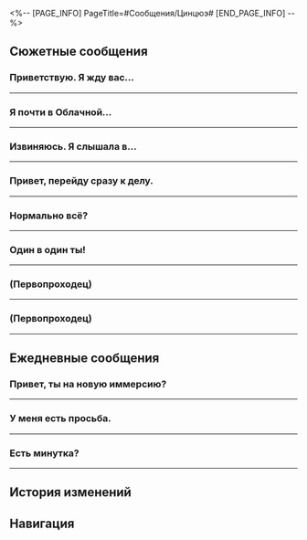 <%-- [PAGE_INFO]
PageTitle=#Сообщения/Цинцюэ#
[END_PAGE_INFO] --%>
{{Сообщение Инфобокс
|id          = 1201
|Название    = ???
|Изображение = Персонаж Цинцюэ Иконка.png
|Тип         = Персонаж
|Отправитель = Цинцюэ
|ПодписьСоо  = Ты давай работай, а мне играть не мешай
|Фракция     = Лофу Сяньчжоу
}}

==Сюжетные сообщения==
===Приветствую. Я жду вас...===
{{Сообщения
|условие_получения = 
|текст =
:'''Цинцюэ:''' Приветствую. Я жду вас по просьбе Верховной провидицы.
:'''Цинцюэ:''' Уже пора.
:'''Цинцюэ:''' Я пойти пока не могу. У меня важное дело.
:'''Цинцюэ:''' [[Файл:Сообщение Qingque New Friends Bring New Joy.png|256px]]
}}
----

===Я почти в Облачной...===
{{Сообщения
|условие_получения = 
|текст =
:'''Цинцюэ:''' Я почти в Облачной переправе. Давай скорее.
:'''Цинцюэ:''' Не позволяй лентяям браться за это дело. Поторопись.
}}
----

===Извиняюсь. Я слышала в...===
{{Сообщения
|условие_получения = 
|текст =
:'''Цинцюэ:''' Извиняюсь. Я слышала в Комиссии по ремёслам, что ты {{MC|ж=помогла|м=помог}} разобраться с узлами Древа амброзии. Генерал не врал, когда сказал, что ты просто {{MC|м=благодетель|ж=благодетельница}}.
:{Выбор} Это не слишком смахивает на комплимент.
::'''(Первопроходец):''' {{MC|м=Благодетель|ж=Благодетельница}}? Это не слишком смахивает на комплимент.
::'''Цинцюэ:''' Разумеется, комплимент. Я тебе благодарна от всего сердца. Лентяям можно полентяйничать, только когда люди, у которых много дел, занимаются делом.
::'''Цинцюэ:''' Ты же вроде не новичок уже в таких делах, неужели не {{MC|ж=поняла|м=понял}} намёка, когда я тебе присылаю сообщение с кучей комплиментов?
::'''Цинцюэ:''' Намёка типа: «Хм, наверное, ей что-то от меня надо».
::{Выбор} Что тебе от меня надо?
:::'''(Первопроходец):''' Так и что тебе от меня надо?
::{Выбор} Можно притвориться, что не {{MC|ж=поняла|м=понял}}?
:::'''(Первопроходец):''' Давай так, ты удалишь сообщение, и мы сделаем вид, как будто ничего не произошло.
:::'''Цинцюэ:''' Нет!
:{Выбор} У тебя, кажется, ко мне какое-то дело?
::'''(Первопроходец):''' Давай к делу. Что тебе нужно?
::'''Цинцюэ:''' Похоже, тебе уже хорошо знакомы любезности на Сяньчжоу, и ты видишь, когда за ними последует работа.<br />Ума тебе не занимать, {{MC|ж=девушка|м=юноша}}, и, думаю, скоро ты поймёшь три моих базовых принципа, как сделать, чтобы работа приносила счастье.
::'''Цинцюэ:''' У меня к тебе просьба. Помоги, пожалуйста.
:{Выбор} Да, я {{MC|ж=такая|м=такой}}.
::'''(Первопроходец):''' Да, я {{MC|м=отважный, добрый|ж=отважная, добрая}} и люблю помогать другим.
::'''Цинцюэ:''' Здорово! Такой отважный и добрый человек мне точно поможет.
:'''Цинцюэ:''' Помнишь ученика ремесленника по имени Чэнцзе из Комиссии по ремёслам?
:{Выбор} Не могу вспомнить
::'''(Первопроходец):''' Не могу вспомнить
::'''Цинцюэ:''' Если не помнишь, не страшно. Приходи в Комиссию по ремёслам, я тебе покажу.
:{Выбор} Кажется, помню.
::'''(Первопроходец):''' Чэнцзе... Вроде помню.
::'''Цинцюэ:''' Тогда это просто.
:'''Цинцюэ:''' Меня послала сюда госпожа Верховная провидица, чтобы помочь Комиссии по ремёслам в восстановлении после катастрофы.
:'''Цинцюэ:''' Всё идёт хорошо, за исключением ситуации с Чэнцзе, которая выходит за рамки моей работы.
:'''Цинцюэ:''' Можешь приехать ко мне? Я в порту Комиссии по ремёслам.
<!--;{Принятая миссия: Учитель и друг}-->
}}
----

===Привет, перейду сразу к делу.===
{{Сообщения
|условие_получения = 
|текст =
:'''Цинцюэ:''' Привет, перейду сразу к делу.
:'''Цинцюэ:''' Тебе писал мастер Чэнцзе?
:{Выбор} Кто такой Чэнцзе?
::'''(Первопроходец):''' Кто это, напомни.
::'''Цинцюэ:''' Ого, какая короткая у тебя память.
::'''Цинцюэ:''' Попробую тебе напомнить.
::'''Цинцюэ:''' Мечта учителя.
::'''Цинцюэ:''' Ученик Комиссии по ремёслам.
::'''Цинцюэ:''' Человек, работавший над своей мечтой только три дня.
::{Выбор} Я его не знаю.
:::'''(Первопроходец):''' Прости, я его не знаю.
:::'''Цинцюэ:''' Либо твоя память ограничивается семью секундами, либо ты давно с ним не {{MC|ж=говорила|м=говорил}}, либо ты {{MC|ж=устала|м=устал}} от его лени...
::{Выбор} Мы давно не говорили.
:::'''(Первопроходец):''' Я {{MC|ж=вспомнила|м=вспомнил}} его. Но мы давно не говорили.
:{Выбор} Мы давно не говорили.
::'''(Первопроходец):''' Мы давно не говорили.
:{Выбор} Он сказал ждать новостей.
::'''(Первопроходец):''' Чэнцзе сказал ждать новостей, но так ничего и не прислал.
:'''Цинцюэ:''' Я не дружу с ним близко, но раз уж он играет со мной, я озабочена его душевным состоянием...
:'''Цинцюэ:''' Он сможет играть со мной и дальше?
:'''Цинцюэ:''' В общем, давай его навестим. Буду ждать тебя в Комиссии по ремёслам.
<!--;{Принятая миссия: Учитель и друг: продолжение II}-->
}}
----

===Нормально всё?===
{{Сообщения
|условие_получения = 
|текст =
:'''(Первопроходец):''' Нормально всё?
:{Выбор} Не ходи пока в Комиссию.
:'''(Первопроходец):''' Не ходи пока в Комиссию по предсказаниям, там может быть опасно.
:'''Цинцюэ:''' ?
:'''Цинцюэ:''' Не волнуйся. Я только что сама всё видела, вышла и сразу написала.
:'''Цинцюэ:''' Так что же именно произошло? Почему никто не работает?
:{Выбор} Короче, охраняй вход.
:'''(Первопроходец):''' Охраняй вход, Цинцюэ. Следи, чтобы никто не входил и не выходил из Комиссии по предсказаниям.
:'''(Первопроходец):''' Береги себя. Мы почти на месте.
:'''Цинцюэ:''' Понятно. Теперь я настоящая привратница.
}}
----

===Один в один ты!===
{{Сообщения
|условие_получения = 
|текст =
:{Выбор} (Отправить фото Цинцюэ)
:'''(Первопроходец):''' Один в один ты!
:'''(Первопроходец):''' [[Файл:Сообщение Цинцюэ 35.png|256px]]
:'''Цинцюэ:''' А в «Небесный нефрит» умеет?
:{Выбор} Вряд ли, посмотри на лапки...
::'''(Первопроходец):''' Вряд ли, посмотри на эти лапки... В них кости не удержать.
::'''Цинцюэ:''' Ну да.
:{Выбор} Об этом я не знаю.
::'''(Первопроходец):''' А в «Небесный нефрит» на космической станции играют разве? Мне кажется, что нет. Но точно не знаю.
::'''Цинцюэ:''' Жаль. Без игры и жизнь не та.
::'''Цинцюэ:''' Ох, там столько людей, легко организовать партию-другую. Жалко очень.
:'''Цинцюэ:''' Поспрашивай там, может, интересно кому.
:'''Цинцюэ:''' Если найдёшь желающих, пусть приезжают на Лофу, будем играть.
}}
----

===(Первопроходец)===
{{Сообщения
|условие_получения = 
|текст =
:'''Цинцюэ:''' (Первопроходец)
:'''Цинцюэ:''' Помоги!! Спаси!
:{Выбор} Что такое?
::'''(Первопроходец):''' Что случилось?
::'''Цинцюэ:''' Ужас, какой ужас!
:{Выбор} Так быстро всё проиграла?
::'''(Первопроходец):''' Так быстро проигралась в пух и прах?
::'''Цинцюэ:''' Как раз нет... Моя беда ещё хуже!
:'''Цинцюэ:''' Просто ужасно! А виной всему моя жадность.
:'''Цинцюэ:''' Если бы я только знала раньше, я была бы внимательнее.
:'''Цинцюэ:''' В общем, (Первопроходец), спаси меня поскорее! Мне здесь всё незнакомо, могу положиться только на тебя, {{MC|ж=сестрёнка|м=братишка}}!
:{Выбор} Где ты?
:'''(Первопроходец):''' Где ты?
:'''Цинцюэ:''' Я... А где я?
:'''Цинцюэ:''' О, я слышала, как они говорят, что мы в отеле Мира грёз.
:'''Цинцюэ:''' Поторопись, а то мне конец.
:'''Цинцюэ:''' Скорее!!!
}}
----

===(Первопроходец)===
{{Сообщения
|условие_получения = 
|текст =
:'''Цинцюэ:''' (Первопроходец)
:'''Цинцюэ:''' Беда...
:'''Цинцюэ:''' Похоже, они хотят заставить меня участвовать в каком-то странном ритуале.
:'''Цинцюэ:''' Спаси...
:{Выбор} Цинцюэ?
:'''(Первопроходец):''' Цинцюэ?
:'''(Первопроходец):''' Цинцюэ? Что случилось? Кто «они»?
}}
----

==Ежедневные сообщения==
===Привет, ты {{MC|ж=зарегистрировалась|м=зарегистрировался}} на новую иммерсию?===
{{Сообщения
|условие_получения = 
|текст=
:'''Цинцюэ:''' Привет, ты {{MC|ж=зарегистрировалась|м=зарегистрировался}} на новую иммерсию?
:'''Цинцюэ:''' Стань моим другом.
:{Выбор} Другом?
::'''(Первопроходец):''' Другом?
::'''Цинцюэ:''' Я зову друзьями всех, кто играет со мной в «Небесный нефрит».
::'''Цинцюэ:''' Но я говорила о новой иммерсии лисьего народа «Нефритовый дух», их я тоже зову друзьями.
:{Выбор} Иммерсия?
::'''(Первопроходец):''' Иммерсия?
::'''Цинцюэ:''' Это новая иммерсия лисьего народа «Нефритовый дух».
::'''Цинцюэ:''' Специально для игроков в «Небесный нефрит», так что это наши друзья.
:'''Цинцюэ:''' Если у тебя есть нефритовые счёты, ты тоже можешь присоединиться.
:{Выбор} А, понятно, это мобильная игра.
:'''(Первопроходец):''' А, понятно, это мобильная игра.
:'''Цинцюэ:''' ? Что такое мобильная игра? Не понимаю.
:'''Цинцюэ:''' В общем, я уже зарегистрировалась, это бесплатно.
:'''Цинцюэ:''' Теперь могу играть на работе.
:'''Цинцюэ:''' Ты идёшь? Я открою комнату для друзей.
:{Выбор} Я не умею играть.
::'''(Первопроходец):''' С удовольствием...
::'''(Первопроходец):''' Но я не умею играть в «Небесный нефрит».
::'''(Первопроходец):''' [[Файл:Стикер ГПП 07 Пом-Пом 02.png|80px|&lbrack;Плач&rbrack;]]
::'''Цинцюэ:''' Это очень просто.
::'''Цинцюэ:''' Приходи в игровой зал, научишься очень быстро.
:{Выбор} Играешь во время работы?
::'''(Первопроходец):''' Играешь в «Небесный нефрит» на работе?
::'''(Первопроходец):''' [[Файл:Стикер ГПП 07 Пом-Пом 07.png|80px|&lbrack;Недоумение&rbrack;]]
::'''Цинцюэ:''' Работа утомительна.
::'''Цинцюэ:''' Это отличный способ избавиться от стресса, попробуй.
:{Выбор} В самом деле?
:'''(Первопроходец):''' В самом деле?
:'''Цинцюэ:''' Я не вру.
:'''Цинцюэ:''' Вас столько человек на экспрессе, игроки легко найдутся.
:'''Цинцюэ:''' Научишь всех играть.
:'''Цинцюэ:''' Пришлю тебе приглашение.
:'''Цинцюэ:''' [[Файл:Стикер ГПП 07 Пом-Пом 06.png|80px|&lbrack;Одобрение&rbrack;]]
}}
----

===У меня есть просьба.===
{{Сообщения
|условие_получения = 
|текст=
:'''Цинцюэ:''' У меня есть просьба.
:'''Цинцюэ:''' После работы я слушала рассказ господина Сияня, но он остановился на самом интересном месте, я не могу этого вынести.
:'''Цинцюэ:''' Завтра он продолжит рассказ, но в более раннее время.
:'''Цинцюэ:''' Не знаю, успею ли добраться после работы.
:'''Цинцюэ:''' Если у меня не получится, сходишь и послушаешь за меня?
:{Выбор} Без проблем.
::'''(Первопроходец):''' Конечно.
::'''(Первопроходец):''' [[Файл:Стикер ГПП 07 Пом-Пом 06.png|80px|&lbrack;Одобрение&rbrack;]]
::'''(Первопроходец):''' Но я не {{MC|ж=слушала|м=слушал}} сегодняшний рассказ, разве я пойму то, что будет завтра?
:{Выбор} У меня нет времени.
::'''(Первопроходец):''' Завтра у меня нет времени.
::'''(Первопроходец):''' [[Файл:Стикер ГПП 07 Пом-Пом 02.png|80px|&lbrack;Плач&rbrack;]]
::'''(Первопроходец):''' И я не {{MC|ж=слушала|м=слушал}} сегодняшний рассказ, скорее всего я не пойму то, что будет завтра.
:'''Цинцюэ:''' О, сегодняшняя история об Облачном Всаднике, и, по-видимому, о поезде.
:'''Цинцюэ:''' Этот поезд похож на корабли Сяньчжоу и может путешествовать между мирами.
:{Выбор} Звучит очень знакомо.
:'''(Первопроходец):''' Звучит очень знакомо...
:'''Цинцюэ:''' Да.
:'''Цинцюэ:''' Поэтому я и прошу тебя.
:'''Цинцюэ:''' Господин Сиянь сказал, что Бог, Шагающий по облакам, однажды прибыл на планету под названием Харило.
:'''Цинцюэ:''' Но был втянут в заговор и даже сражался с огромным ауруматоном.
:'''Цинцюэ:''' Не спойлери, просто расскажи, что господин Сиянь скажет завтра.
:{Выбор} Что за Харило?
::'''(Первопроходец):''' Что за Харило?
:{Выбор} Что за ауруматон?
::'''(Первопроходец):''' Что за ауруматон?
:'''Цинцюэ:''' ...
:'''Цинцюэ:''' Так ты не знаешь?
:'''Цинцюэ:''' Ладно, похоже, мне всё же придётся прийти завтра самой.
:{Выбор} Расскажешь потом.
:'''(Первопроходец):''' Расскажешь потом.
:'''Цинцюэ:''' Хорошо!!!
:'''Цинцюэ:''' [[Файл:Стикер ГПП 07 Пом-Пом 06.png|80px|&lbrack;Одобрение&rbrack;]]
}}
----

===Есть минутка?===
{{Сообщения
|условие_получения = 
|текст=
:'''Цинцюэ:''' Есть минутка?
:{Выбор} [[Файл:Стикер ГПП 07 Пом-Пом 07.png|80px|&lbrack;Недоумение&rbrack;]]
:'''(Первопроходец):''' [[Файл:Стикер ГПП 07 Пом-Пом 07.png|80px|&lbrack;Недоумение&rbrack;]]
:'''Цинцюэ:''' Знаешь.
:'''Цинцюэ:''' Сегодня на работе так тихо.
:'''Цинцюэ:''' Давай поболтаем.
:{{Диалог|Предупреждение}} Ваш друг Цинцюэ не в сети
:'''(Первопроходец):''' ?
:'''(Первопроходец):''' И почему ты отключилась?
:'''(Первопроходец):''' Закончила работать?
:{{Диалог|Предупреждение}} Ваш друг Цинцюэ в сети
:'''Цинцюэ:''' За мной кто-то стоял.
:'''Цинцюэ:''' Понимаешь?
:{Выбор} Если бы тебя поймали...
::'''(Первопроходец):''' И что бы случилось?
::'''(Первопроходец):''' Если бы тебя поймали...
::'''Цинцюэ:''' Не знаю.
::'''Цинцюэ:''' Меня никогда не поймают.
::'''Цинцюэ:''' Я просто супер!
:{Выбор} Лучше работай усерднее...
::'''(Первопроходец):''' Лучше работай усерднее.
::'''(Первопроходец):''' Рискованно отлынивать от работы.
::'''Цинцюэ:''' Если не буду отлынивать...
::'''Цинцюэ:''' День, считай, прошёл зря.
::'''Цинцюэ:''' Я не могу так.
:{{Диалог|Предупреждение}} Ваш друг Цинцюэ не в сети
:{Выбор} ...
:'''(Первопроходец):''' ...
:{{Диалог|Предупреждение}} Ваш друг Цинцюэ в сети
:'''Цинцюэ:''' Я здесь.
:{{Диалог|Предупреждение}} Ваш друг Цинцюэ не в сети
:{{Диалог|Предупреждение}} Ваш друг Цинцюэ в сети
:{{Диалог|Предупреждение}} Ваш друг Цинцюэ не в сети
:{Выбор} Займись работой!
:'''(Первопроходец):''' ...
:'''(Первопроходец):''' Займись работой!
}}
----

==История изменений==
{{История изменений|2.7}}

==Навигация==
{{Сообщения Навбокс}}